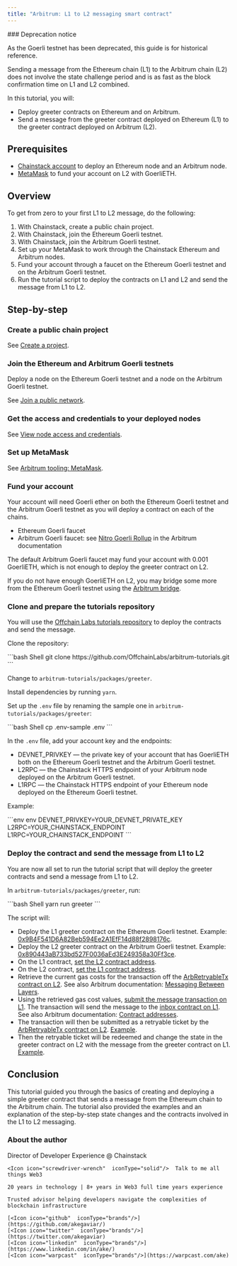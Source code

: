 ```yaml
---
title: "Arbitrum: L1 to L2 messaging smart contract"
---
```


<Warning>
  ### Deprecation notice

  As the Goerli testnet has been deprecated, this guide is for historical reference.
</Warning>

Sending a message from the Ethereum chain (L1) to the Arbitrum chain (L2) does not involve the state challenge period and is as fast as the block confirmation time on L1 and L2 combined.

In this tutorial, you will:

* Deploy greeter contracts on Ethereum and on Arbitrum.
* Send a message from the greeter contract deployed on Ethereum (L1) to the greeter contract deployed on Arbitrum (L2).

## Prerequisites

* [Chainstack account](https://console.chainstack.com/) to deploy an Ethereum node and an Arbitrum node.
* [MetaMask](https://metamask.io/) to fund your account on L2 with GoerliETH.

## Overview

To get from zero to your first L1 to L2 message, do the following:

1. With Chainstack, create a public chain project.
2. With Chainstack, join the Ethereum Goerli testnet.
3. With Chainstack, join the Arbitrum Goerli testnet.
4. Set up your MetaMask to work through the Chainstack Ethereum and Arbitrum nodes.
5. Fund your account through a faucet on the Ethereum Goerli testnet and on the Arbitrum Goerli testnet.
6. Run the tutorial script to deploy the contracts on L1 and L2 and send the message from L1 to L2.

## Step-by-step

### Create a public chain project

See [Create a project](/docs/manage-your-project#create-a-project).

### Join the Ethereum and Arbitrum Goerli testnets

Deploy a node on the Ethereum Goerli testnet and a node on the Arbitrum Goerli testnet.

See [Join a public network](/docs/manage-your-networks#join-a-public-network).

### Get the access and credentials to your deployed nodes

See [View node access and credentials](/docs/manage-your-node#view-node-access-and-credentials).

### Set up MetaMask

See [Arbitrum tooling: MetaMask](/docs/arbitrum-tooling#metamask).

### Fund your account

Your account will need Goerli ether on both the Ethereum Goerli testnet and the Arbitrum Goerli testnet as you will deploy a contract on each of the chains.

* Ethereum Goerli faucet
* Arbitrum Goerli faucet: see [Nitro Goerli Rollup](https://developer.offchainlabs.com/public-chains) in the Arbitrum documentation

The default Arbitrum Goerli faucet may fund your account with 0.001 GoerliETH, which is not enough to deploy the greeter contract on L2.

If you do not have enough GoerliETH on L2, you may bridge some more from the Ethereum Goerli testnet using the [Arbitrum bridge](https://bridge.arbitrum.io/).

### Clone and prepare the tutorials repository

You will use the [Offchain Labs tutorials repository](https://github.com/OffchainLabs/arbitrum-tutorials) to deploy the contracts and send the message.

Clone the repository:

<CodeGroup>
  ```bash Shell
  git clone https://github.com/OffchainLabs/arbitrum-tutorials.git
  ```
</CodeGroup>

Change to `arbitrum-tutorials/packages/greeter`.

Install dependencies by running `yarn`.

Set up the `.env` file by renaming the sample one in `arbitrum-tutorials/packages/greeter`:

<CodeGroup>
  ```bash Shell
  cp .env-sample .env
  ```
</CodeGroup>

In the `.env` file, add your account key and the endpoints:

* DEVNET\_PRIVKEY — the private key of your account that has GoerliETH both on the Ethereum Goerli testnet and the Arbitrum Goerli testnet.
* L2RPC — the Chainstack HTTPS endpoint of your Arbitrum node deployed on the Arbitrum Goerli testnet.
* L1RPC — the Chainstack HTTPS endpoint of your Ethereum node deployed on the Ethereum Goerli testnet.

Example:

<CodeGroup>
  ```env env
  DEVNET_PRIVKEY=YOUR_DEVNET_PRIVATE_KEY
  L2RPC=YOUR_CHAINSTACK_ENDPOINT
  L1RPC=YOUR_CHAINSTACK_ENDPOINT
  ```
</CodeGroup>

### Deploy the contract and send the message from L1 to L2

You are now all set to run the tutorial script that will deploy the greeter contracts and send a message from L1 to L2.

In `arbitrum-tutorials/packages/greeter`, run:

<CodeGroup>
  ```bash Shell
  yarn run greeter
  ```
</CodeGroup>

The script will:

* Deploy the L1 greeter contract on the Ethereum Goerli testnet. Example: [0x9B4F541D6A82Beb594Ee2A1EfF14d88f2898176c](https://goerli.etherscan.io/address/0x9B4F541D6A82Beb594Ee2A1EfF14d88f2898176c).
* Deploy the L2 greeter contract on the Arbitrum Goerli testnet. Example: [0x890443aB733bd527F0036aEd3E249358a30Ff3ce](https://goerli-rollup-explorer.arbitrum.io/address/0x890443aB733bd527F0036aEd3E249358a30Ff3ce).
* On the L1 contract, [set the L2 contract address](https://goerli.etherscan.io/tx/0xbd20609976a96ce791eae71dae0e87a254f542eab1ab400ce8b4681cc4f6b5aa).
* On the L2 contract, [set the L1 contract address](https://goerli-rollup-explorer.arbitrum.io/tx/0x98dcfec500561985cdaf0f3933f1b361b3106edc055e0a2644c0f67396596d42/internal-transactions).
* Retrieve the current gas costs for the transaction off the [ArbRetryableTx contract on L2](https://goerli-rollup-explorer.arbitrum.io/address/0x000000000000000000000000000000000000006E/read-contract#address-tabs). See also Arbitrum documentation: [Messaging Between Layers](https://developer.offchainlabs.com/arbos/l1-to-l2-messaging).
* Using the retrieved gas cost values, [submit the message transaction on L1](https://goerli.etherscan.io/tx/0xa39ecbb53844d009dc121825c26b0608def2c4117d81a6ebeb6000fcf304ac9e). The transaction will send the message to the [inbox contract on L1](https://goerli.etherscan.io/address/0x6BEbC4925716945D46F0Ec336D5C2564F419682C#readProxyContract). See also Arbitrum documentation: [Contract addresses](https://developer.offchainlabs.com/useful-addresses).
* The transaction will then be submitted as a retryable ticket by the [ArbRetryableTx contract on L2](https://goerli-rollup-explorer.arbitrum.io/address/0x000000000000000000000000000000000000006E/). [Example](https://goerli-rollup-explorer.arbitrum.io/tx/0xac1f89c9d449145aaa6a715bfb7a678009654191b379c03d20bd0a27b8f6968f).
* Then the retryable ticket will be redeemed and change the state in the greeter contract on L2 with the message from the greeter contract on L1. [Example](https://goerli-rollup-explorer.arbitrum.io/tx/0x6c8dd56c1ef93064b7b219154327361c051588dfadf716cc23e9d5e3ed610814).

## Conclusion

This tutorial guided you through the basics of creating and deploying a simple greeter contract that sends a message from the Ethereum chain to the Arbitrum chain. The tutorial also provided the examples and an explanation of the step-by-step state changes and the contracts involved in the L1 to L2 messaging.

### About the author

<CardGroup>
  <Card title="Ake" img="/images/docs/profile_images/1719912994363326464/8_Bi4fdM_400x400.jpg">
    <Icon icon="code"  iconType="solid"/>Director of Developer Experience @ Chainstack

    <Icon icon="screwdriver-wrench"  iconType="solid"/>  Talk to me all things Web3

    20 years in technology | 8+ years in Web3 full time years experience

    Trusted advisor helping developers navigate the complexities of blockchain infrastructure

    [<Icon icon="github"  iconType="brands"/>](https://github.com/akegaviar/)
    [<Icon icon="twitter"  iconType="brands"/>](https://twitter.com/akegaviar)
    [<Icon icon="linkedin"  iconType="brands"/>](https://www.linkedin.com/in/ake/)
    [<Icon icon="warpcast"  iconType="brands"/>](https://warpcast.com/ake)
  </Card>
</CardGroup>
